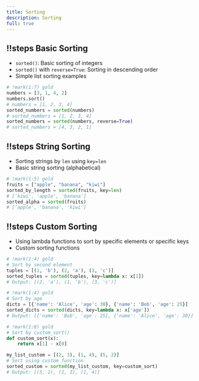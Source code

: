 ```yaml
---
title: Sorting
description: Sorting
full: true
---
```



<Scrollycoding>

## !!steps Basic Sorting

- `sorted()`: Basic sorting of integers
- `sorted()` with `reverse=True`: Sorting in descending order
- Simple list sorting examples

```python !code
# !mark(1:7) gold
numbers = [3, 1, 4, 2]
numbers.sort()                                   
# numbers = [1, 2, 3, 4]
sorted_numbers = sorted(numbers)                
# sorted_numbers = [1, 2, 3, 4]
sorted_numbers = sorted(numbers, reverse=True)  
# sorted_numbers = [4, 3, 2, 1]
```

## !!steps String Sorting

- Sorting strings by `len` using `key=len`
- Basic string sorting (alphabetical)

```python !code
# !mark(1:5) gold
fruits = ["apple", "banana", "kiwi"]
sorted_by_length = sorted(fruits, key=len)
# ['kiwi', 'apple', 'banana']
sorted_alpha = sorted(fruits)                 
# ['apple', 'banana', 'kiwi']
```

## !!steps Custom Sorting

- Using lambda functions to sort by specific elements or specific keys
- Custom sorting functions

```python !code
# !mark(1:4) gold
# Sort by second element
tuples = [(1, 'b'), (2, 'a'), (3, 'c')]
sorted_tuples = sorted(tuples, key=lambda x: x[1])
# Output: [(2, 'a'), (1, 'b'), (3, 'c')]

# !mark(1:4) gold
# Sort by age
dicts = [{'name': 'Alice', 'age': 30}, {'name': 'Bob', 'age': 25}]
sorted_dicts = sorted(dicts, key=lambda x: x['age'])
# Output: [{'name': 'Bob', 'age': 25}, {'name': 'Alice', 'age': 30}]

# !mark(1:8) gold
# Sort by custom_sort()
def custom_sort(x):
    return x[1] - x[0]

my_list_custom = [(2, 3), (1, 4), (5, 2)]
# Sort using custom function
sorted_custom = sorted(my_list_custom, key=custom_sort)
# Output: [(5, 2), (2, 3), (1, 4)]
```

</Scrollycoding>
